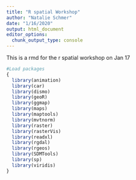 ```yaml
---
title: "R spatial Workshop"
author: "Natalie Schmer"
date: "1/16/2020"
output: html_document
editor_options: 
  chunk_output_type: console
---
```

This is a rmd for the r spatial workshop on Jan 17

```r
#Load packages 
{
  library(animation)
  library(car)
  library(dismo)
  library(geoR)
  library(ggmap)
  library(maps)
  library(maptools)
  library(mvtnorm)
  library(raster)
  library(rasterVis)
  library(readxl)
  library(rgdal)
  library(rgeos)
  library(SDMTools)
  library(sp)
  library(viridis)
}
```


